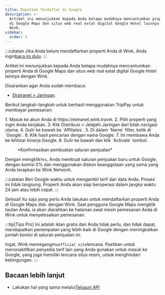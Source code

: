 ```yaml
---
title: Dapatkan Terdaftar di Google
description: >-
  Artikel ini menunjukkan kepada Anda betapa mudahnya mencantumkan properti Anda
  di Google Maps dan situs web real estat digital Google Hotel lainnya dengan
  Wink.
sidebar:
  order: 5
---
```


:::catatan
Jika Anda belum mendaftarkan properti Anda di Wink, Anda ingin[baca ini dulu](/extranet/what-is-extranet).
:::

Artikel ini menunjukkan kepada Anda betapa mudahnya mencantumkan properti Anda di Google Maps dan situs web real estat digital Google Hotel lainnya dengan Wink.

Disarankan agar Anda sudah membaca:

* [Ekstranet > Jaringan](/extranet/network/).

Berikut langkah-langkah untuk berhasil menggunakan TripPay untuk membayar pemesanan:

<Steps>
  1. Masuk ke akun Anda di https://extranet.wink.travel.
  2. Pilih properti yang ingin Anda kerjakan.
  3. Klik Distribusi > Jelajahi Jaringan dari bilah navigasi utama.
  4. Gulir ke bawah ke `Affiliates`.
  5. Di dalam `Name` filter, ketik di `Google`.
  6. Klik hasil pencarian dengan nama Google.
  7. Ini membawa Anda ke ikhtisar kinerja Google.
  8. Gulir ke bawah dan klik `Activate` tombol.
</Steps>


<figure>
  <CloudinaryImage width="700" height="404" resize="scale" quality="best" alt="Buat saluran penjualan" src="academy/create-sales-channel" errorImage="noimage_opaque_nyrtl0.png" />

  <figcaption>*Konfirmasikan pembuatan saluran penjualan*</figcaption>
</figure>


Dengan mengklik`Yes`, Anda membuat saluran penjualan baru untuk Google, dengan komisi 0% dan menggunakan diskon keanggotaan yang sama yang Anda terapkan ke Wink Network.

:::catatan
Beri Google waktu untuk mengambil tarif dan data Anda. Proses ini tidak langsung. Properti Anda akan siap beroperasi dalam jangka waktu 24 jam atau lebih cepat.
:::

Selesai! Itu saja yang perlu Anda lakukan untuk mendaftarkan properti Anda di Google Maps dsb. dengan Wink. Saat pengguna Google Maps mengklik tautan Anda, ia akan diarahkan ke halaman awal mesin pemesanan Anda di Wink untuk menyelesaikan pemesanan.

:::tip\[Tips Pro]
Ini adalah iklan gratis dan Anda tidak perlu, dan tidak dapat, mendapatkan penempatan yang lebih baik di Google dengan meningkatkan jumlah komisi di saluran penjualan ini.

Ingat, Wink memegangmu`official site`lencana. Pastikan untuk menonaktifkan penyedia tarif lain yang Anda gunakan untuk masuk ke Google, yang juga memiliki lencana situs resmi, untuk menghindari kebingungan.
:::

## Bacaan lebih lanjut

* Lakukan hal yang sama melalui[Telusuri API](/developers/apis/#distribution-api)

